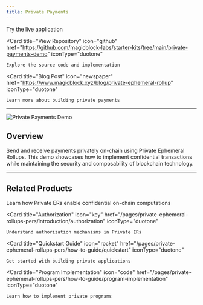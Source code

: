 ```yaml
---
title: Private Payments
---
```


<CardGroup cols={2}>
  <Card
    title="Demo"
    icon="play"
    href="https://private-payments.magicblock.app"
    iconType="duotone"
  >
    Try the live application
  </Card>

  <Card
    title="View Repository"
    icon="github"
    href="https://github.com/magicblock-labs/starter-kits/tree/main/private-payments-demo"
    iconType="duotone"
  >
    Explore the source code and implementation
  </Card>

  <Card
    title="Blog Post"
    icon="newspaper"
    href="https://www.magicblock.xyz/blog/private-ephemeral-rollup"
    iconType="duotone"
  >
    Learn more about building private payments
  </Card>
</CardGroup>

---

<img src="/images/template_images/privacy.png" alt="Private Payments Demo" />

## Overview

Send and receive payments privately on-chain using Private Ephemeral Rollups. This demo showcases how to implement confidential transactions while maintaining the security and composability of blockchain technology.

---

## Related Products

<CardGroup cols={2}>
  <Card
    title="Private Ephemeral Rollup"
    icon="shield-check"
    href="/pages/private-ephemeral-rollups-pers/introduction/onchain-privacy"
    iconType="duotone"
  >
    Learn how Private ERs enable confidential on-chain computations
  </Card>

  <Card
    title="Authorization"
    icon="key"
    href="/pages/private-ephemeral-rollups-pers/introduction/authorization"
    iconType="duotone"
  >
    Understand authorization mechanisms in Private ERs
  </Card>

  <Card
    title="Quickstart Guide"
    icon="rocket"
    href="/pages/private-ephemeral-rollups-pers/how-to-guide/quickstart"
    iconType="duotone"
  >
    Get started with building private applications
  </Card>

  <Card
    title="Program Implementation"
    icon="code"
    href="/pages/private-ephemeral-rollups-pers/how-to-guide/program-implementation"
    iconType="duotone"
  >
    Learn how to implement private programs
  </Card>
</CardGroup>

